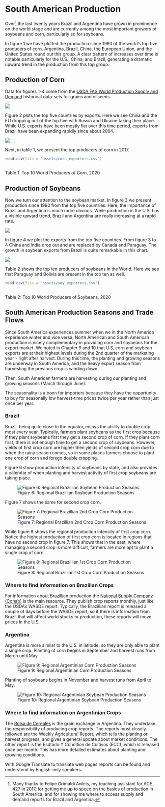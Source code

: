 # South American Production

Over[^a-south-american-production-1] the last twenty years Brazil and Argentina have grown in prominence on the world stage and are currently among the most important growers of soybeans and corn, particularly so for soybeans.

[^a-south-american-production-1]: Many thanks to Felipe Grimaldi Avileis, my teaching assistant for ACE 427 in 2017, for getting me up to speed on the basics of production in South America, and for showing me where to access supply and demand reports for Brazil and Argentina.

In figure 1 we have plotted the production since 1990 of the world's top five producers of corn. Argentina, Brazil, China, the European Union, and the United States round out this group. A clear pattern of increases over time is notable particularly for the U.S., China, and Brazil, generating a dramatic upward trend in the production from this top group.

## Production of Corn

Data for figures 1-4 come from the [USDA FAS World Production Supply and Demand](https://apps.fas.usda.gov/psdonline/app/index.html#/app/downloads) historical data-sets for grains and oilseeds.

![](assets/SouthAmericanProduction_TopProdCorn.png)

Figure 2 plots the top five countries by exports. Here we see China and the EU dropping out of the top five with Russia and Ukraine taking their place. While U.S. exports have been mostly flat over this time period, exports from Brazil have been expanding rapidly since about 2004.

![](assets/SouthAmericanProduction_TopExporterCorn.png)

Next, in table 1, we present the top producers of corn in 2017.

```r

read.csv(file = "assets/corn_exporters.csv") 
 
```

Table 1: Top 10 World Producers of Corn, 2020

## Production of Soybeans

Now we turn our attention to the soybean market. In figure 3 we present production since 1990 from the top five countries. Here, the importance of Brazil and Argentina is much more obvious. While production in the U.S. has a visible upward trend, Brazil and Argentina are really increasing at a rapid rate.

![](assets/SouthAmericanProd_TopProdSoy.png)

In figure 4 we plot the exports from the top five countries. From figure 3 to 4 China and India drop out and are replaced by Canada and Paraguay. The growth in soybean exports from Brazil is quite remarkable in this chart.

![](assets/SouthAmericanProd_TopExporterSoy.png)

Table 2 shows the top ten producers of soybeans in the World. Here we see that Paraguay and Bolivia are present in the top ten as well.

```r

read.csv(file = "assets/soy_exporters.csv") 
 
```

Table 2: Top 10 World Producers of Soybeans, 2020

## South American Production Seasons and Trade Flows

Since South America experiences summer when we in the North America experience winter and vice versa, North American and South American production is nicely complementary in providing corn and soybeans for the export market. We noted in Chapter 9 and 10 that U.S. corn and soybean exports are at their highest levels during the 2nd quarter of the marketing year - right after harvest. During this time, the planting and growing seasons are underway in South America, and the heavy export season from harvesting the previous crop is winding down.

Then, South American farmers are harvesting during our planting and growing seasons (March through June).

The seasonality is a boon for importers because they have the opportunity to buy for seasonally low harvest-time prices twice per year rather than just once per year.

### Brazil

Brazil, being quite close to the equator, enjoys the ability to double crop most every year. Typically, farmers plant soybeans as the first crop because if they plant soybeans first they get a second crop of corn. If they plant corn first, there is not enough time to get a second crop of soybeans. However, yields of first crop corn are higher then yields of second crop corn due to when the rainy season comes, so in some places farmers choose to plant one crop of corn and forego double cropping.

Figure 6 show production intensity of soybeans by state, and also provides a calendar of when planting and harvest activity of first crop soybeans are taking place.

![Figure 6: Regional Brazillian Soybean Production Seasons](assets/Brazil_Soybean.png)

Figure 7 shows the same for second crop corn.

![Figure 7: Regional Brazillian 2nd Crop Corn Production Seasons](assets/Brazil_SecondSeason_Corn.png)

While figure 8 shows the regional production intensity of first crop corn. Notice the highest production of first crop corn is located in regions that have no second crop in figure 7. This shows that in the east, where managing a second crop is more difficult, farmers are more apt to plant a single crop of corn.

![Figure 8: Regional Brazillian 1st Crop Corn Production Seasons](assets/Brazil_FirstSeason_Corn.png)

### Where to find information on Brazilian Crops

For information about Brazillian production the [National Supply Company (Conab)](http://www.conab.gov.br/index.php) is the main resource. They publish crop reports monthly, just like the USDA's WASDE report. Typically, the Brazillian report is released a couple of days before the WASDE report, so if there is information from Brazil that will affect world stocks or production, these reports will move prices in the U.S.

### Argentina

Argentina is more similar to the U.S. in latitude, so they are only able to plant a single crop. Planting of corn begins in September and harvest runs from March until May.

![Figure 9: Regional Argentinian Corn Production Seasons](assets/Argentina_Departments_Corn.png)

Planting of soybeans begins in November and harvest runs from April to May.

![Figure 10: Regional Argentinian Soybean Production Seasons](assets/Argentina_Departments_Soybean.png)

### Where to find information on Argentinian Crops

The [Bolsa de Cereales](https://www.bolsadecereales.com/) is the grain exchange in Argentina. They undertake the responsibility of producing crop reports. The reports most closely followed are the Weekly Agricultural Report, which tells the planting or harvest progress, and gives a general update about market conditions. The other report is the Esdtado Y Condition de Cultivos (ECC), which is released once per month. This has more detailed estimates about planting and growing conditions.

With Google Translate to translate web pages reports can be found and understood by English-only speakers.
